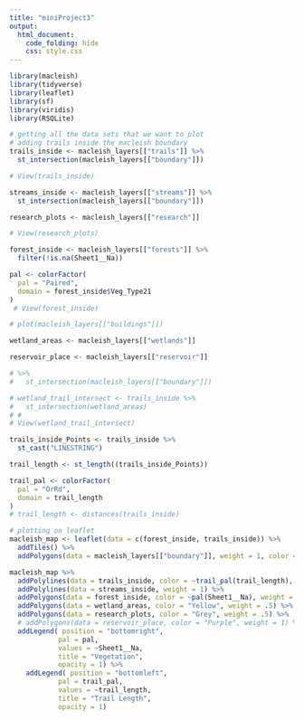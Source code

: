 ```yaml
---
title: "miniProject3"
output:
  html_document:
    code_folding: hide
    css: style.css
---
```


```r
library(macleish)
library(tidyverse)
library(leaflet)
library(sf)
library(viridis)
library(RSQLite)
```

```r
# getting all the data sets that we want to plot
# adding trails inside the macleish boundary
trails_inside <- macleish_layers[["trails"]] %>%
  st_intersection(macleish_layers[["boundary"]])

# View(trails_inside)

streams_inside <- macleish_layers[["streams"]] %>%
  st_intersection(macleish_layers[["boundary"]])

research_plots <- macleish_layers[["research"]]

# View(research_plots)

forest_inside <- macleish_layers[["forests"]] %>%
  filter(!is.na(Sheet1__Na))

pal <- colorFactor(
  pal = "Paired",
  domain = forest_inside$Veg_Type21
)
 # View(forest_inside)

# plot(macleish_layers[["buildings"]])

wetland_areas <- macleish_layers[["wetlands"]]

reservoir_place <- macleish_layers[["reservoir"]] 

# %>%
#   st_intersection(macleish_layers[["boundary"]])

# wetland_trail_intersect <- trails_inside %>%
#   st_intersection(wetland_areas)
# # 
# View(wetland_trail_intersect)

trails_inside_Points <- trails_inside %>%
  st_cast("LINESTRING")

trail_length <- st_length((trails_inside_Points))

trail_pal <- colorFactor(
  pal = "OrRd",
  domain = trail_length
)
# trail_length <- distances(trails_inside)

```



```r
# plotting on leaflet
macleish_map <- leaflet(data = c(forest_inside, trails_inside)) %>%
  addTiles() %>%
  addPolygons(data = macleish_layers[["boundary"]], weight = 1, color = "#F0EDED") 

macleish_map %>%
  addPolylines(data = trails_inside, color = ~trail_pal(trail_length), weight = 3) %>%
  addPolylines(data = streams_inside, weight = 1) %>%
  addPolygons(data = forest_inside, color = ~pal(Sheet1__Na), weight = .5) %>%
  addPolygons(data = wetland_areas, color = "Yellow", weight = .5) %>%
  addPolygons(data = research_plots, color = "Grey", weight = .5) %>%
  # addPolygons(data = reservoir_place, color = "Purple", weight = 1) %>%
  addLegend( position = "bottomright",
            pal = pal,
            values = ~Sheet1__Na,
            title = "Vegetation",
            opacity = 1) %>%
    addLegend( position = "bottomleft",
            pal = trail_pal,
            values = ~trail_length,
            title = "Trail Length",
            opacity = 1)

```




